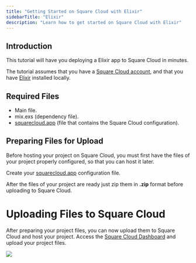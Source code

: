 ```yaml
---
title: "Getting Started on Square Cloud with Elixir"
sidebarTitle: "Elixir"
description: "Learn how to get started on Square Cloud with Elixir"
---
```


## Introduction
This tutorial will have you deploying a Elixir app to Square Cloud in minutes.

The tutorial assumes that you have a [Square Cloud account](https://squarecloud.app/login), and that you have [Elixir](https://elixir-lang.org/install.html) installed locally.

## Required Files
- Main file.
- mix.exs (dependency file).
- [squarecloud.app](/getting-started/config-file) (file that contains the Square Cloud configuration).

## Preparing Files for Upload
Before hosting your project on Square Cloud, you must first have the files of your project properly configured, so that you can host it later.

Create your [squarecloud.app](/getting-started/config-file) configuration file.

After the files of your project are ready just zip them in **.zip** format before uploading to Square Cloud.

# Uploading Files to Square Cloud

After preparing your project files, you can now upload them to Square Cloud and host your project.
Access the [Square Cloud Dashboard](https://squarecloud.app/dashboard/upload) and upload your project files.

<Frame>
  <img src="/images/uploading.gif" style={{ borderRadius: "0.5rem" }} />
</Frame>